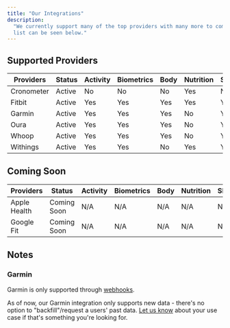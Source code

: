 ```yaml
---
title: "Our Integrations"
description:
  "We currently support many of the top providers with many more to come. A full
  list can be seen below."
---
```


## Supported Providers

| Providers  | Status | Activity | Biometrics | Body | Nutrition | Sleep | User |
| ---------- | ------ | -------- | ---------- | ---- | --------- | ----- | ---- |
| Cronometer | Active | No       | No         | No   | Yes       | No    | No   |
| Fitbit     | Active | Yes      | Yes        | Yes  | Yes       | Yes   | Yes  |
| Garmin     | Active | Yes      | Yes        | Yes  | No        | Yes   | No   |
| Oura       | Active | Yes      | Yes        | Yes  | No        | Yes   | Yes  |
| Whoop      | Active | Yes      | Yes        | Yes  | No        | Yes   | Yes  |
| Withings   | Active | Yes      | Yes        | No   | Yes       | Yes   | No   |

## Coming Soon

| Providers    | Status      | Activity | Biometrics | Body | Nutrition | Sleep | User |
| ------------ | ----------- | -------- | ---------- | ---- | --------- | ----- | ---- |
| Apple Health | Coming Soon | N/A      | N/A        | N/A  | N/A       | N/A   | N/A  |
| Google Fit   | Coming Soon | N/A      | N/A        | N/A  | N/A       | N/A   | N/A  |


## Notes

### Garmin

Garmin is only supported through [webhooks](/more-info/webhooks).

As of now, our Garmin integration only supports new data - there's no option to
"backfill"/request a users' past data. [Let us know](mailto:contact@metriport.com) about
your use case if that's something you're looking for.